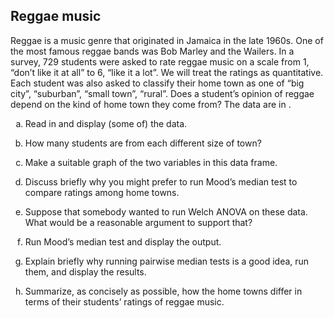 ## Reggae music

 Reggae is a music genre that originated in Jamaica in the late 1960s. One of the most famous reggae bands was Bob Marley and the Wailers. 
In a survey, 729 students were asked to rate reggae music on a scale from 1, "don't like it at all" to 6, "like it a lot". 
We will treat the ratings as quantitative.
Each student was also asked to classify their home town as one of "big city", "suburban", "small town", "rural". Does a student's opinion of reggae depend on the kind of home town they come from? The data are in \url{http://ritsokiguess.site/datafiles/reggae.csv}.



(a) Read in and display (some of) the data.



(b) How many students are from each different size of town?



(c) Make a suitable graph of the two variables in this data frame. 



(d) Discuss briefly why you might prefer to run Mood's median test to compare ratings among home towns.



(e) Suppose that somebody wanted to run Welch ANOVA on these data. What would be a reasonable argument to support that?



(f) Run Mood's median test and display the output.



(g) Explain briefly why running pairwise median tests is a good idea, run them, and display the results.



(h) Summarize, as concisely as possible, how the home towns differ in terms of their students' ratings of reggae music.
















